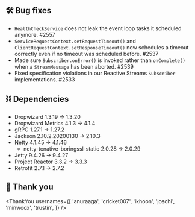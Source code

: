 ## 🛠️ Bug fixes

- `HealthCheckService` does not leak the event loop tasks it scheduled anymore. #2557
- `ServiceRequestContext.setRequestTimeout()` and `ClientRequestContext.setResponseTimeout()` now schedules a timeout correctly even if no timeout was scheduled before. #2537
- Made sure `Subscriber.onError()` is invoked rather than `onComplete()` when a `StreamMessage` has been aborted. #2539
- Fixed specification violations in our Reactive Streams `Subscriber` implementations. #2533

## ⛓ Dependencies

- Dropwizard 1.3.19 → 1.3.20
- Dropwizard Metrics 4.1.3 → 4.1.4
- gRPC 1.27.1 → 1.27.2
- Jackson 2.10.2.20200130 → 2.10.3
- Netty 4.1.45 → 4.1.46
  - netty-tcnative-boringssl-static 2.0.28 → 2.0.29
- Jetty 9.4.26 → 9.4.27
- Project Reactor 3.3.2 → 3.3.3
- Retrofit 2.7.1 → 2.7.2

## 🙇 Thank you

<ThankYou
  usernames={[
    'anuraaga',
    'cricket007',
    'ikhoon',
    'joschi',
    'minwoox',
    'trustin',
  ]}
/>
